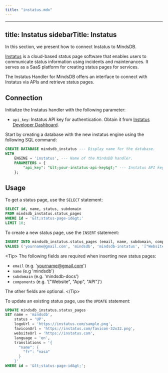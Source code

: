 ```yaml
---
title: "instatus.mdx"
---
```


---
title: Instatus
sidebarTitle: Instatus
---

In this section, we present how to connect Instatus to MindsDB.

[Instatus](https://instatus.com/) is a cloud-based status page software that enables users to communicate status information using incidents and maintenances. It serves as a SaaS platform for creating status pages for services.

The Instatus Handler for MindsDB offers an interface to connect with Instatus via APIs and retrieve status pages.

## Connection

Initialize the Instatus handler with the following parameter:

- `api_key`: Instatus API key for authentication. Obtain it from [Instatus Developer Dashboard](https://dashboard.instatus.com/developer).

Start by creating a database with the new instatus engine using the following SQL command:

```sql
CREATE DATABASE mindsdb_instatus --- Display name for the database.
WITH
    ENGINE = 'instatus', --- Name of the MindsDB handler.
    PARAMETERS = {
        "api_key": "&lt;your-instatus-api-key&gt;" --- Instatus API key to use for authentication.
    };
```

## Usage

To get a status page, use the `SELECT` statement:

```sql
SELECT id, name, status, subdomain
FROM mindsdb_instatus.status_pages
WHERE id = '&lt;status-page-id&gt;'
LIMIT 10;
```

To create a new status page, use the `INSERT` statement:

```sql
INSERT INTO mindsdb_instatus.status_pages (email, name, subdomain, components, logoUrl, faviconUrl, websiteUrl, language, useLargeHeader, brandColor, okColor, disruptedColor, degradedColor, downColor, noticeColor, unknownColor, googleAnalytics, subscribeBySms, smsService, twilioSid, twilioToken, twilioSender, nexmoKey, nexmoSecret, nexmoSender, htmlInMeta, htmlAboveHeader, htmlBelowHeader, htmlAboveFooter, htmlBelowFooter, htmlBelowSummary, cssGlobal, launchDate, dateFormat, dateFormatShort, timeFormat)
VALUES ('yourname@gmail.com', 'mindsdb', 'mindsdb-instatus', '["Website", "App", "API"]', 'https://instatus.com/sample.png', 'https://instatus.com/favicon-32x32.png', 'https://instatus.com', 'en', true, '#111', '#33B17E', '#FF8C03', '#ECC94B', '#DC123D', '#70808F', '#DFE0E1', 'UA-00000000-1', true, 'twilio', 'YOUR_TWILIO_SID', 'YOUR_TWILIO_TOKEN', 'YOUR_TWILIO_SENDER', null, null, null, null, null, null, null, null, null, null, 'MMMMMM d, yyyy', 'MMM yyyy', 'p');
```

&lt;Tip&gt;
The following fields are required when inserting new status pages:

- `email` (e.g. 'yourname@gmail.com')
- `name` (e.g 'mindsdb')
- `subdomain` (e.g. 'mindsdb-docs')
- `components` (e.g. '["Website", "App", "API"]')

The other fields are optional.
&lt;/Tip&gt;

To update an existing status page, use the `UPDATE` statement:

```sql
UPDATE mindsdb_instatus.status_pages
SET name = 'mindsdb',
    status = 'UP',
    logoUrl = 'https://instatus.com/sample.png',
    faviconUrl = 'https://instatus.com/favicon-32x32.png',
    websiteUrl = 'https://instatus.com',
    language = 'en',
    translations = '{
      "name": {
        "fr": "nasa"
      }
    }'
WHERE id = '&lt;status-page-id&gt;';
```
